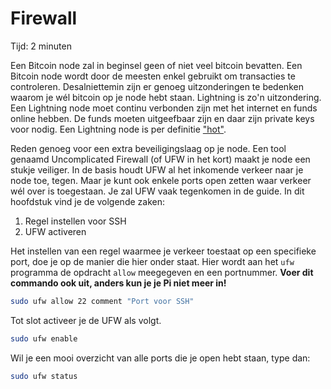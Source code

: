 
# Firewall

<Callout emoji="&#x2139;">
	Tijd: 2 minuten
</Callout>

Een Bitcoin node zal in beginsel geen of niet veel bitcoin bevatten. Een Bitcoin node wordt door de meesten enkel gebruikt om transacties te controleren. Desalniettemin zijn er genoeg uitzonderingen te bedenken waarom je wél bitcoin op je node hebt staan. Lightning is zo'n uitzondering. Een Lightning node moet continu verbonden zijn met het internet en funds online hebben. De funds moeten uitgeefbaar zijn en daar zijn private keys voor nodig. Een Lightning node is per definitie ["hot"](https://www.investopedia.com/terms/h/hot-wallet.asp).

Reden genoeg voor een extra beveiligingslaag op je node. Een tool genaamd Uncomplicated Firewall \(of UFW in het kort\) maakt je node een stukje veiliger. In de basis houdt UFW al het inkomende verkeer naar je node toe, tegen. Maar je kunt ook enkele ports open zetten waar verkeer wél over is toegestaan. Je zal UFW vaak tegenkomen in de guide. In dit hoofdstuk vind je de volgende zaken:

1. Regel instellen voor SSH
2. UFW activeren

Het instellen van een regel waarmee je verkeer toestaat op een specifieke port, doe je op de manier die hier onder staat. Hier wordt aan het `ufw` programma de opdracht `allow` meegegeven en een portnummer. **Voer dit commando ook uit, anders kun je je Pi niet meer in!**

```bash
sudo ufw allow 22 comment "Port voor SSH"
```

Tot slot activeer je de UFW als volgt.

```bash
sudo ufw enable
```

Wil je een mooi overzicht van alle ports die je open hebt staan, type dan:

```bash
sudo ufw status
```
